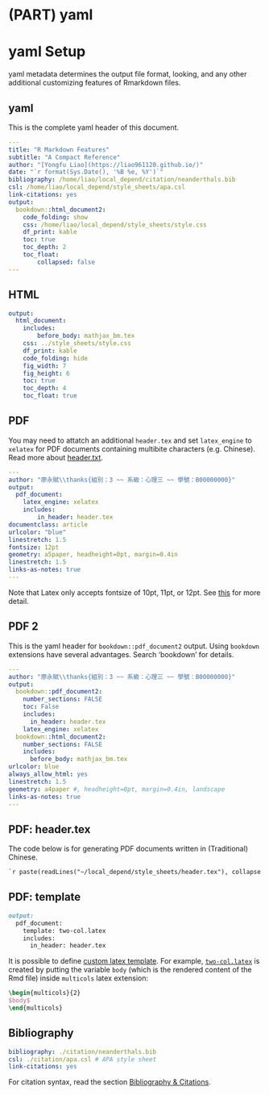 # (PART) **yaml** {-}

# yaml Setup {.tabset}

yaml metadata determines the output file format, looking, and any other additional customizing features of Rmarkdown files.  

## yaml

This is the complete yaml header of this document.

```yaml
---
title: "R Markdown Features"
subtitle: "A Compact Reference"
author: "[Yongfu Liao](https://liao961120.github.io/)"
date: "`r format(Sys.Date(), '%B %e, %Y')`" 
bibliography: /home/liao/local_depend/citation/neanderthals.bib
csl: /home/liao/local_depend/style_sheets/apa.csl
link-citations: yes
output:
  bookdown::html_document2:
    code_folding: show
    css: /home/liao/local_depend/style_sheets/style.css
    df_print: kable
    toc: true
    toc_depth: 2
    toc_float:
        collapsed: false
---
```

## HTML

```yaml
output:
  html_document:
    includes:
        before_body: mathjax_bm.tex
    css: ../style_sheets/style.css
    df_print: kable
    code_folding: hide
    fig_width: 7
    fig_height: 6
    toc: true
    toc_depth: 4
    toc_float: true
```

## PDF

You may need to attatch an additional `header.tex` and set `latex_engine` to `xelatex` for PDF documents containing multibite characters (e.g. Chinese). Read more about  [header.txt](#pdf-header).
```yaml
---
author: "廖永賦\\thanks{組別：3 ~~ 系級：心理三 ~~ 學號：B00000000}"
output:
  pdf_document:
    latex_engine: xelatex    
    includes:
        in_header: header.tex
documentclass: article
urlcolor: "blue"
linestretch: 1.5
fontsize: 12pt 
geometry: a5paper, headheight=0pt, margin=0.4in
linestretch: 1.5
links-as-notes: true
---
```

Note that Latex only accepts fontsize of 10pt, 11pt, or 12pt. See [this](https://github.com/rstudio/rmarkdown/issues/878) for more detail.

## PDF 2
This is the yaml header for `bookdown::pdf_document2` output. Using `bookdown` extensions have several advantages. Search 'bookdown' for details.
```yaml
---
author: "廖永賦\\thanks{組別：3 ~~ 系級：心理三 ~~ 學號：B00000000}"
output:
  bookdown::pdf_document2:
    number_sections: FALSE
    toc: False
    includes:
      in_header: header.tex
    latex_engine: xelatex
  bookdown::html_document2:
    number_sections: FALSE
    includes:
      before_body: mathjax_bm.tex
urlcolor: blue
always_allow_html: yes
linestretch: 1.5
geometry: a4paper #, headheight=0pt, margin=0.4in, landscape
links-as-notes: true
---
```


## PDF: header.tex{#pdf-header}

The code below is for generating PDF documents written in (Traditional) Chinese.

```tex
`r paste(readLines("~/local_depend/style_sheets/header.tex"), collapse = '\n')`
```

## PDF: template {#pdf-template}

```markdown
output:
  pdf_document:
    template: two-col.latex
    includes:
      in_header: header.tex
```

It is possible to define [custom latex template](https://rmarkdown.rstudio.com/pdf_document_format#custom_templates).
For example, [`two-col.latex`](https://github.com/liao961120/local_depend/blob/master/style_sheets/two-col.latex) is created by putting the variable `body` (which is the rendered content of the Rmd file) inside `multicols` latex extension:

```tex
\begin{multicols}{2}
$body$
\end{multicols}
```

## Bibliography

```yaml
bibliography: ./citation/neanderthals.bib
csl: ./citation/apa.csl # APA style sheet
link-citations: yes
```

For citation syntax, read the section [Bibliography & Citations](#cite).
